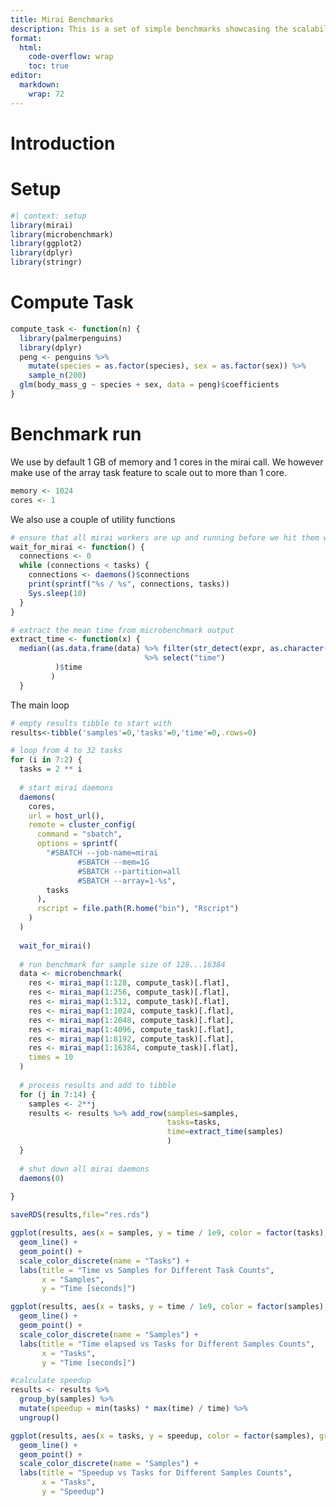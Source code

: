 ```yaml
---
title: Mirai Benchmarks
description: This is a set of simple benchmarks showcasing the scalability of `r-lib/mirai`
format:
  html:
    code-overflow: wrap
    toc: true
editor: 
  markdown: 
    wrap: 72
---
```


# Introduction

# Setup

```r
#| context: setup
library(mirai)
library(microbenchmark)
library(ggplot2)
library(dplyr)
library(stringr)
```

# Compute Task

```r
compute_task <- function(n) {
  library(palmerpenguins)
  library(dplyr)
  peng <- penguins %>%
    mutate(species = as.factor(species), sex = as.factor(sex)) %>%
    sample_n(200)
  glm(body_mass_g ~ species + sex, data = peng)$coefficients
}
```

# Benchmark run 

We use by default 1 GB of memory and 1 cores in the mirai call. We however make use of the array task feature to scale out to more than 1 core. 

```r
memory <- 1024
cores <- 1
```

We also use a couple of utility functions

```r
# ensure that all mirai workers are up and running before we hit them with work
wait_for_mirai <- function() {
  connections <- 0
  while (connections < tasks) {
    connections <- daemons()$connections
    print(sprintf("%s / %s", connections, tasks))
    Sys.sleep(10)
  }
}

# extract the mean time from microbenchmark output
extract_time <- function(x) { 
  median((as.data.frame(data) %>% filter(str_detect(expr, as.character(x))) 
                              %>% select("time")
          )$time
         )
  }
```

The main loop 

```r

# empty results tibble to start with 
results<-tibble('samples'=0,'tasks'=0,'time'=0,.rows=0)

# loop from 4 to 32 tasks 
for (i in 7:2) {
  tasks = 2 ** i
  
  # start mirai daemons
  daemons(
    cores,
    url = host_url(),
    remote = cluster_config(
      command = "sbatch",
      options = sprintf(
        "#SBATCH --job-name=mirai
               #SBATCH --mem=1G
               #SBATCH --partition=all
               #SBATCH --array=1-%s",
        tasks
      ),
      rscript = file.path(R.home("bin"), "Rscript")
    )
  )
  
  wait_for_mirai()
  
  # run benchmark for sample size of 128...16384
  data <- microbenchmark(
    res <- mirai_map(1:128, compute_task)[.flat],
    res <- mirai_map(1:256, compute_task)[.flat],
    res <- mirai_map(1:512, compute_task)[.flat],
    res <- mirai_map(1:1024, compute_task)[.flat],
    res <- mirai_map(1:2048, compute_task)[.flat],
    res <- mirai_map(1:4096, compute_task)[.flat],
    res <- mirai_map(1:8192, compute_task)[.flat],
    res <- mirai_map(1:16384, compute_task)[.flat],
    times = 10
  )
  
  # process results and add to tibble 
  for (j in 7:14) {
    samples <- 2**j
    results <- results %>% add_row(samples=samples,
                                   tasks=tasks,
                                   time=extract_time(samples)
                                   )
  }
  
  # shut down all mirai daemons
  daemons(0)
  
}

saveRDS(results,file="res.rds")
```

```r
ggplot(results, aes(x = samples, y = time / 1e9, color = factor(tasks), group = factor(tasks))) +
  geom_line() +
  geom_point() +
  scale_color_discrete(name = "Tasks") +
  labs(title = "Time vs Samples for Different Task Counts",
       x = "Samples",
       y = "Time [seconds]") 
```



```r
ggplot(results, aes(x = tasks, y = time / 1e9, color = factor(samples), group = factor(samples))) +
  geom_line() +
  geom_point() +
  scale_color_discrete(name = "Samples") +
  labs(title = "Time elapsed vs Tasks for Different Samples Counts",
       x = "Tasks",
       y = "Time [seconds]") 
```

```r
#calculate speedup
results <- results %>%
  group_by(samples) %>%
  mutate(speedup = min(tasks) * max(time) / time) %>%
  ungroup()

ggplot(results, aes(x = tasks, y = speedup, color = factor(samples), group = factor(samples))) +
  geom_line() +
  geom_point() +
  scale_color_discrete(name = "Samples") +
  labs(title = "Speedup vs Tasks for Different Samples Counts",
       x = "Tasks",
       y = "Speedup") 
```